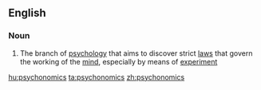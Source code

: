 ==English==

===Noun===
{{wikipedia}}
{{en-noun|-}}

# {{context|psychology}} The branch of [[psychology]] that aims to discover strict [[law]]s that govern the working of the [[mind]], especially by means of [[experiment]]

[[hu:psychonomics]]
[[ta:psychonomics]]
[[zh:psychonomics]]